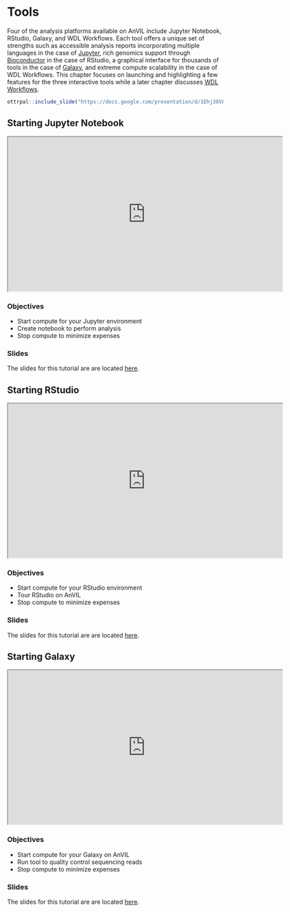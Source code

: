 # Tools

Four of the analysis platforms available on AnVIL include Jupyter Notebook, RStudio, Galaxy, and WDL Workflows.  Each tool offers a unique set of strengths such as accessible analysis reports incorporating multiple languages in the case of [Jupyter](https://anvilproject.org/learn/interactive-analysis/getting-started-with-jupyter-notebooks), rich genomics support through [Bioconductor](https://anvilproject.org/learn/interactive-analysis/getting-started-with-bioconductor) in the case of RStudio, a graphical interface for thousands of tools in the case of [Galaxy](https://anvilproject.org/learn/interactive-analysis/getting-started-with-galaxy), and extreme compute scalability in the case of WDL Workflows.  This chapter focuses on launching and highlighting a few features for the three interactive tools while a later chapter discusses [WDL Workflows](workflows.html).

```r
ottrpal::include_slide("https://docs.google.com/presentation/d/1Ehj38V8fp7eI9Hx1XWtdr8z1_AH1rXEyJoX9zMOaKKA/edit#slide=id.geb3ae37d4e_0_10")
```

## Starting Jupyter Notebook

<iframe src="https://drive.google.com/file/d/1ZhPYFy4zuAHhPhF6T4pUgSReBmPJM-wg/preview" width="640" height="360" allow="autoplay"></iframe>

### Objectives

- Start compute for your Jupyter environment
- Create notebook to perform analysis
- Stop compute to minimize expenses

### Slides

The slides for this tutorial are are located [here](https://docs.google.com/presentation/d/1GYUP874Qd7K3S0Ls6iWY_M4jywpRb53qw0f78OBCFwk).

## Starting RStudio

<iframe src="https://drive.google.com/file/d/1v72ZG8JIRDUaewFQgGfcCO_qoM4eYmYX/preview" width="640" height="360" allow="autoplay"></iframe>

### Objectives

- Start compute for your RStudio environment
- Tour RStudio on AnVIL
- Stop compute to minimize expenses

### Slides

The slides for this tutorial are are located [here](https://docs.google.com/presentation/d/1eypYLLqD11-NwHLs4adGpcuSB07dYEJfAaALSMvgzqw).

## Starting Galaxy

<iframe src="https://drive.google.com/file/d/16QEY8x-gBsUkKEeO3w_H-I4SLIBPloXd/preview" width="640" height="360" allow="autoplay"></iframe>

### Objectives

- Start compute for your Galaxy on AnVIL
- Run tool to quality control sequencing reads
- Stop compute to minimize expenses

### Slides

The slides for this tutorial are are located [here](https://docs.google.com/presentation/d/1yYCg4cPVBMMDghT17B4XzROieqyMH99Ex9nMm_Scm9Q).
